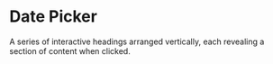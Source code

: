 # Date Picker

A series of interactive headings arranged vertically, each revealing a section of content when clicked.

